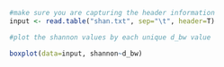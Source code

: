 ````r

#make sure you are capturing the header information
input <- read.table("shan.txt", sep="\t", header=T)

#plot the shannon values by each unique d_bw value

boxplot(data=input, shannon~d_bw)
````
